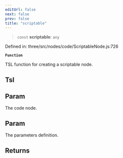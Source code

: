 ```yaml
---
editUrl: false
next: false
prev: false
title: "scriptable"
---
```


> `const` **scriptable**: `any`

Defined in: three/src/nodes/code/ScriptableNode.js:726

**`Function`**

TSL function for creating a scriptable node.

## Tsl

## Param

The code node.

## Param

The parameters definition.

## Returns
